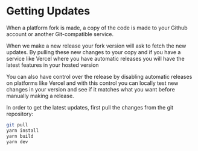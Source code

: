 # Getting Updates

When a platform fork is made, a copy of the code is made to your Github account or another Git-compatible service.

When we make a new release your fork version will ask to fetch the new updates. By pulling these new changes to your copy and if you have a service like Vercel where you have automatic releases you will have the latest features in your hosted version

You can also have control over the release by disabling automatic releases on platforms like Vercel and with this control you can locally test new changes in your version and see if it matches what you want before manually making a release.

In order to get the latest updates, first pull the changes from the git repository:

```bash copy"
git pull
yarn install
yarn build
yarn dev
```
